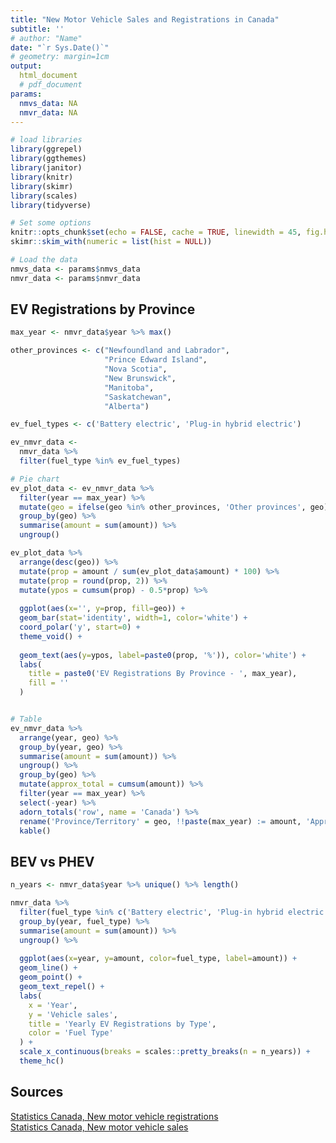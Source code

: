 ```yaml
---
title: "New Motor Vehicle Sales and Registrations in Canada"
subtitle: ''
# author: "Name"
date: "`r Sys.Date()`"
# geometry: margin=1cm
output: 
  html_document
  # pdf_document
params:
  nmvs_data: NA
  nmvr_data: NA
---
```


```r

# load libraries
library(ggrepel)
library(ggthemes)
library(janitor)
library(knitr)
library(skimr)
library(scales)
library(tidyverse)

# Set some options
knitr::opts_chunk$set(echo = FALSE, cache = TRUE, linewidth = 45, fig.height = 6, fig.width = 10, tidy = TRUE)
skimr::skim_with(numeric = list(hist = NULL))

# Load the data
nmvs_data <- params$nmvs_data
nmvr_data <- params$nmvr_data
```


## EV Registrations by Province

```r
max_year <- nmvr_data$year %>% max()

other_provinces <- c("Newfoundland and Labrador",
                     "Prince Edward Island",
                     "Nova Scotia",
                     "New Brunswick",
                     "Manitoba",
                     "Saskatchewan",
                     "Alberta")

ev_fuel_types <- c('Battery electric', 'Plug-in hybrid electric')

ev_nmvr_data <- 
  nmvr_data %>% 
  filter(fuel_type %in% ev_fuel_types) 

# Pie chart
ev_plot_data <- ev_nmvr_data %>% 
  filter(year == max_year) %>% 
  mutate(geo = ifelse(geo %in% other_provinces, 'Other provinces', geo)) %>% 
  group_by(geo) %>% 
  summarise(amount = sum(amount)) %>% 
  ungroup() 

ev_plot_data %>% 
  arrange(desc(geo)) %>% 
  mutate(prop = amount / sum(ev_plot_data$amount) * 100) %>% 
  mutate(prop = round(prop, 2)) %>% 
  mutate(ypos = cumsum(prop) - 0.5*prop) %>% 
  
  ggplot(aes(x='', y=prop, fill=geo)) +
  geom_bar(stat='identity', width=1, color='white') +
  coord_polar('y', start=0) +
  theme_void() +
  
  geom_text(aes(y=ypos, label=paste0(prop, '%')), color='white') +
  labs(
    title = paste0('EV Registrations By Province - ', max_year),
    fill = ''
  )


# Table
ev_nmvr_data %>% 
  arrange(year, geo) %>% 
  group_by(year, geo) %>% 
  summarise(amount = sum(amount)) %>% 
  ungroup() %>% 
  group_by(geo) %>% 
  mutate(approx_total = cumsum(amount)) %>% 
  filter(year == max_year) %>% 
  select(-year) %>% 
  adorn_totals('row', name = 'Canada') %>% 
  rename('Province/Territory' = geo, !!paste(max_year) := amount, 'Approx. EV Total' = approx_total) %>% 
  kable()
```



## BEV vs PHEV

```r
n_years <- nmvr_data$year %>% unique() %>% length()

nmvr_data %>% 
  filter(fuel_type %in% c('Battery electric', 'Plug-in hybrid electric')) %>% 
  group_by(year, fuel_type) %>% 
  summarise(amount = sum(amount)) %>% 
  ungroup() %>% 
  
  ggplot(aes(x=year, y=amount, color=fuel_type, label=amount)) +
  geom_line() +
  geom_point() + 
  geom_text_repel() +
  labs(
    x = 'Year',
    y = 'Vehicle sales',
    title = 'Yearly EV Registrations by Type',
    color = 'Fuel Type'
  ) +
  scale_x_continuous(breaks = scales::pretty_breaks(n = n_years)) +
  theme_hc()
```





## Sources

[Statistics Canada, New motor vehicle registrations](https://www150.statcan.gc.ca/t1/tbl1/en/tv.action?pid=2010002101)  
[Statistics Canada, New motor vehicle sales](https://www150.statcan.gc.ca/t1/tbl1/en/tv.action?pid=2010000101)

















